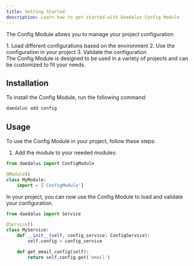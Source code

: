 ```yaml
---
title: Getting Started
description: Learn how to get started with Daedalus Config Module
---
```



The Config Module allows you to manage your project configuration

<Steps>
    1. Load different configurations based on the environment
    2. Use the configuration in your project
    3. Validate the configuration
</Steps>

<Aside type={"note"}>
    The Config Module is designed to be used in a variety of projects and can be customized to fit your needs.
</Aside>

## Installation

To install the Config Module, run the following command:

```bash
daedalus add config
```

## Usage

To use the Config Module in your project, follow these steps:

1. Add the module to your needed modules:

```python
from daedalus import ConfigModule

@Module()
class MyModule:
    import = ['ConfigModule']
```

In your project, you can now use the Config Module to load and validate your configuration.

```python
from daedalus import Service

@Service()
class MyService:
    def __init__(self, config_service: ConfigService):
        self.config = config_service

    def get_email_config(self):
        return self.config.get('email')
```
